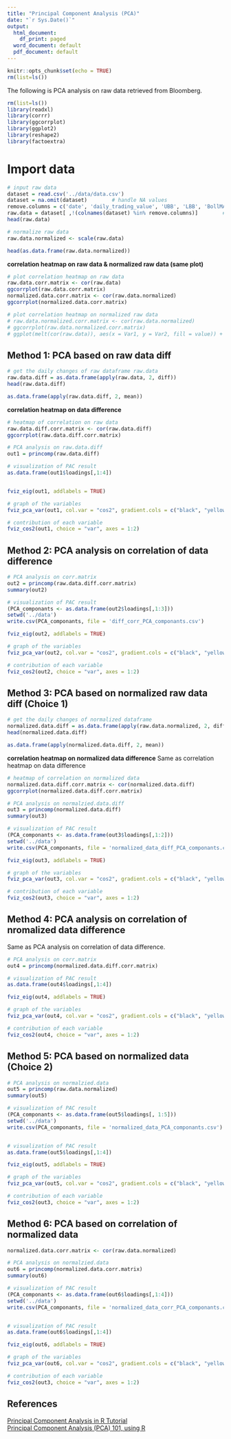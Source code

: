 ```yaml
---
title: "Principal Component Analysis (PCA)"
date: "`r Sys.Date()`"
output:
  html_document:
    df_print: paged
  word_document: default
  pdf_document: default
---
```


```r
knitr::opts_chunk$set(echo = TRUE)
rm(list=ls())

```

The following is PCA analysis on raw data retrieved from Bloomberg. 

```r
rm(list=ls())
library(readxl)
library(corrr)
library(ggcorrplot)
library(ggplot2)
library(reshape2)
library(factoextra)


```

# Import data

```r
# input raw data
dataset = read.csv('../data/data.csv')
dataset = na.omit(dataset)        # handle NA values
remove.columns = c('date', 'daily_trading_value', 'UBB', 'LBB', 'BollMA', 'MA_5', 'MA_25', 'MACD', 'sig_9', 'diff', 'golden_cross', 'death_cross', 'return')
raw.data = dataset[ ,!(colnames(dataset) %in% remove.columns)]        # exclude date in dataset raw_data
head(raw.data)

# normalize raw data
raw.data.normalized <- scale(raw.data)

head(as.data.frame(raw.data.normalized))
```

**correlation heatmap on raw data & normalized raw data (same plot)**

```r
# plot correlation heatmap on raw data
raw.data.corr.matrix <- cor(raw.data)
ggcorrplot(raw.data.corr.matrix)
normalized.data.corr.matrix <- cor(raw.data.normalized)
ggcorrplot(normalized.data.corr.matrix)

```

```r
# plot correlation heatmap on normalized raw data
# raw.data.normalized.corr.matrix <- cor(raw.data.normalized)
# ggcorrplot(raw.data.normalized.corr.matrix)
# ggplot(melt(cor(raw.data)), aes(x = Var1, y = Var2, fill = value)) + geom_tile() + theme(axis.text.x = element_text(angle = 90, vjust = 0.5, hjust = 1)) + scale_fill_gradient(low = "#56b1f7", high = "#16314b") 

```

## Method 1: PCA based on raw data diff

```r
# get the daily changes of raw dataframe raw.data
raw.data.diff = as.data.frame(apply(raw.data, 2, diff))
head(raw.data.diff)

as.data.frame(apply(raw.data.diff, 2, mean))

```

**correlation heatmap on data difference**

```r
# heatmap of correlation on raw data
raw.data.diff.corr.matrix <- cor(raw.data.diff)
ggcorrplot(raw.data.diff.corr.matrix)

```


```r
# PCA analysis on raw.data.diff
out1 = princomp(raw.data.diff)

# visualization of PAC result
as.data.frame(out1$loadings[,1:4])


fviz_eig(out1, addlabels = TRUE)

# graph of the variables
fviz_pca_var(out1, col.var = "cos2", gradient.cols = c("black", "yellow", "red"), repel = TRUE)

# contribution of each variable
fviz_cos2(out1, choice = "var", axes = 1:2)
```

## Method 2: PCA analysis on correlation of data difference

```r
# PCA analysis on corr.matrix
out2 = princomp(raw.data.diff.corr.matrix)
summary(out2)

# visualization of PAC result
(PCA_componants <- as.data.frame(out2$loadings[,1:3]))
setwd('../data')
write.csv(PCA_componants, file = 'diff_corr_PCA_componants.csv')

fviz_eig(out2, addlabels = TRUE)

# graph of the variables
fviz_pca_var(out2, col.var = "cos2", gradient.cols = c("black", "yellow", "red"), repel = TRUE)

# contribution of each variable
fviz_cos2(out2, choice = "var", axes = 1:2)

```

## Method 3: PCA based on normalized raw data diff (Choice 1)

```r
# get the daily changes of normalized dataframe 
normalized.data.diff = as.data.frame(apply(raw.data.normalized, 2, diff))
head(normalized.data.diff)

as.data.frame(apply(normalized.data.diff, 2, mean))

```

**correlation heatmap on normalized data difference** Same as correlation heatmap on data difference

```r
# heatmap of correlation on normalized data
normalized.data.diff.corr.matrix <- cor(normalized.data.diff)
ggcorrplot(normalized.data.diff.corr.matrix)

```


```r
# PCA analysis on normalzied.data.diff
out3 = princomp(normalized.data.diff)
summary(out3)

# visualization of PAC result
(PCA_componants <- as.data.frame(out3$loadings[,1:2]))
setwd('../data')
write.csv(PCA_componants, file = 'normalized_data_diff_PCA_componants.csv')

fviz_eig(out3, addlabels = TRUE)

# graph of the variables
fviz_pca_var(out3, col.var = "cos2", gradient.cols = c("black", "yellow", "red"), repel = TRUE)

# contribution of each variable
fviz_cos2(out3, choice = "var", axes = 1:2)
```

## Method 4: PCA analysis on correlation of nromalized data difference

Same as PCA analysis on correlation of data difference.

```r
# PCA analysis on corr.matrix
out4 = princomp(normalized.data.diff.corr.matrix)

# visualization of PAC result
as.data.frame(out4$loadings[,1:4])

fviz_eig(out4, addlabels = TRUE)

# graph of the variables
fviz_pca_var(out4, col.var = "cos2", gradient.cols = c("black", "yellow", "red"), repel = TRUE)

# contribution of each variable
fviz_cos2(out4, choice = "var", axes = 1:2)
```

## Method 5: PCA based on normalized data (Choice 2)
```r
# PCA analysis on normalzied.data
out5 = princomp(raw.data.normalized)
summary(out5)

# visualization of PAC result
(PCA_componants <- as.data.frame(out5$loadings[, 1:5]))
setwd('../data')
write.csv(PCA_componants, file = 'normalized_data_PCA_componants.csv')


# visualization of PAC result
as.data.frame(out5$loadings[,1:4])

fviz_eig(out5, addlabels = TRUE)

# graph of the variables
fviz_pca_var(out5, col.var = "cos2", gradient.cols = c("black", "yellow", "red"), repel = TRUE)

# contribution of each variable
fviz_cos2(out3, choice = "var", axes = 1:2)
```

## Method 6: PCA based on correlation of normalized data
```r
normalized.data.corr.matrix <- cor(raw.data.normalized)

# PCA analysis on normalzied.data
out6 = princomp(normalized.data.corr.matrix)
summary(out6)

# visualization of PAC result
(PCA_componants <- as.data.frame(out6$loadings[,1:4]))
setwd('../data')
write.csv(PCA_componants, file = 'normalized_data_corr_PCA_componants.csv')


# visualization of PAC result
as.data.frame(out6$loadings[,1:4])

fviz_eig(out6, addlabels = TRUE)

# graph of the variables
fviz_pca_var(out6, col.var = "cos2", gradient.cols = c("black", "yellow", "red"), repel = TRUE)

# contribution of each variable
fviz_cos2(out3, choice = "var", axes = 1:2)
```

## References

[Principal Component Analysis in R Tutorial](https://www.datacamp.com/tutorial/pca-analysis-r)  
[Principal Component Analysis (PCA) 101, using R](https://towardsdatascience.com/principal-component-analysis-pca-101-using-r-361f4c53a9ff)
